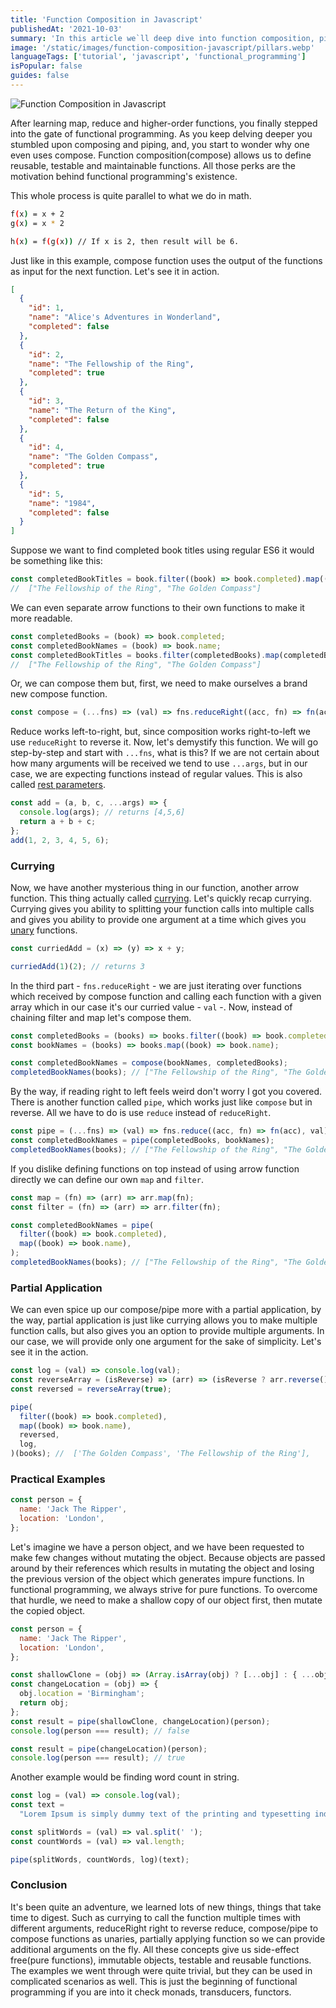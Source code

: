 ```yaml
---
title: 'Function Composition in Javascript'
publishedAt: '2021-10-03'
summary: 'In this article we`ll deep dive into function composition, pipes, currying and partial applications with examples from real world.'
image: '/static/images/function-composition-javascript/pillars.webp'
languageTags: ['tutorial', 'javascript', 'functional_programming']
isPopular: false
guides: false
---
```


![Function Composition in Javascript](/static/images/function-composition-javascript/pillars.webp)

After learning map, reduce and higher-order functions, you finally stepped into the gate of functional programming. As you keep delving deeper you stumbled upon composing and piping, and, you start to wonder why one even uses compose. Function composition(compose) allows us to define reusable, testable and maintainable functions. All those perks are the motivation behind functional programming's existence.

This whole process is quite parallel to what we do in math.

```bash
f(x) = x + 2
g(x) = x * 2

h(x) = f(g(x)) // If x is 2, then result will be 6.

```

Just like in this example, compose function uses the output of the functions as input for the next function. Let's see it in action.

```json
[
  {
    "id": 1,
    "name": "Alice's Adventures in Wonderland",
    "completed": false
  },
  {
    "id": 2,
    "name": "The Fellowship of the Ring",
    "completed": true
  },
  {
    "id": 3,
    "name": "The Return of the King",
    "completed": false
  },
  {
    "id": 4,
    "name": "The Golden Compass",
    "completed": true
  },
  {
    "id": 5,
    "name": "1984",
    "completed": false
  }
]
```

Suppose we want to find completed book titles using regular ES6 it would be something like this:

```javascript
const completedBookTitles = book.filter((book) => book.completed).map((book) => book.name);
//  ["The Fellowship of the Ring", "The Golden Compass"]
```

We can even separate arrow functions to their own functions to make it more readable.

```javascript
const completedBooks = (book) => book.completed;
const completedBookNames = (book) => book.name;
const completedBookTitles = books.filter(completedBooks).map(completedBookNames);
//  ["The Fellowship of the Ring", "The Golden Compass"]
```

Or, we can compose them but, first, we need to make ourselves a brand new compose function.

```javascript
const compose = (...fns) => (val) => fns.reduceRight((acc, fn) => fn(acc), val);
```

Reduce works left-to-right, but, since composition works right-to-left we use `reduceRight` to reverse it. Now, let's demystify this function.
We will go step-by-step and start with `...fns`, what is this? If we are not certain about how many arguments will be received we tend to use
`...args`, but in our case, we are expecting functions instead of regular values. This is also called [rest parameters](https://developer.mozilla.org/en-US/docs/Web/JavaScript/Reference/Functions/rest_parameters).

```javascript
const add = (a, b, c, ...args) => {
  console.log(args); // returns [4,5,6]
  return a + b + c;
};
add(1, 2, 3, 4, 5, 6);
```

### Currying

Now, we have another mysterious thing in our function, another arrow function. This thing actually called [currying](https://ogzhanolguncu.com/blog/using-curry-the-functional-way).
Let's quickly recap currying. Currying gives you ability to splitting your function calls into multiple calls and gives you ability to provide one argument at a time which gives you [unary](https://en.wikipedia.org/wiki/Unary_function) functions.

```javascript
const curriedAdd = (x) => (y) => x + y;

curriedAdd(1)(2); // returns 3
```

In the third part - `fns.reduceRight` - we are just iterating over functions which received by compose function and calling each function with
a given array which in our case it's our curried value - `val` -. Now, instead of chaining filter and map let's compose them.

```javascript
const completedBooks = (books) => books.filter((book) => book.completed);
const bookNames = (books) => books.map((book) => book.name);

const completedBookNames = compose(bookNames, completedBooks);
completedBookNames(books); // ["The Fellowship of the Ring", "The Golden Compass"]
```

By the way, if reading right to left feels weird don't worry I got you covered. There is another function called `pipe`, which works just like `compose` but in reverse.
All we have to do is use `reduce` instead of `reduceRight`.

```javascript
const pipe = (...fns) => (val) => fns.reduce((acc, fn) => fn(acc), val);
const completedBookNames = pipe(completedBooks, bookNames);
completedBookNames(books); // ["The Fellowship of the Ring", "The Golden Compass"]
```

If you dislike defining functions on top instead of using arrow function directly we can define our own `map` and `filter`.

```javascript
const map = (fn) => (arr) => arr.map(fn);
const filter = (fn) => (arr) => arr.filter(fn);

const completedBookNames = pipe(
  filter((book) => book.completed),
  map((book) => book.name),
);
completedBookNames(books); // ["The Fellowship of the Ring", "The Golden Compass"]
```

### Partial Application

We can even spice up our compose/pipe more with a partial application, by the way, partial application is just like currying allows you to make multiple function calls, but
also gives you an option to provide multiple arguments. In our case, we will provide only one argument for the sake of simplicity. Let's see it in the action.

```javascript
const log = (val) => console.log(val);
const reverseArray = (isReverse) => (arr) => (isReverse ? arr.reverse() : arr);
const reversed = reverseArray(true);

pipe(
  filter((book) => book.completed),
  map((book) => book.name),
  reversed,
  log,
)(books); //  ['The Golden Compass', 'The Fellowship of the Ring'],
```

### Practical Examples

```javascript
const person = {
  name: 'Jack The Ripper',
  location: 'London',
};
```

Let's imagine we have a person object, and we have been requested to make few changes without mutating the object.
Because objects are passed around by their references which results in mutating the object and losing the previous version of the object which generates impure functions.
In functional programming, we always strive for pure functions. To overcome that hurdle, we need to make a shallow copy of our object first, then mutate the copied object.

```javascript
const person = {
  name: 'Jack The Ripper',
  location: 'London',
};

const shallowClone = (obj) => (Array.isArray(obj) ? [...obj] : { ...obj });
const changeLocation = (obj) => {
  obj.location = 'Birmingham';
  return obj;
};
const result = pipe(shallowClone, changeLocation)(person);
console.log(person === result); // false

const result = pipe(changeLocation)(person);
console.log(person === result); // true
```

Another example would be finding word count in string.

```javascript
const log = (val) => console.log(val);
const text =
  "Lorem Ipsum is simply dummy text of the printing and typesetting industry. Lorem Ipsum has been the industry's standard dummy text ever since the 1500s, when an unknown printer took a galley of type and scrambled it to make a type specimen book";

const splitWords = (val) => val.split(' ');
const countWords = (val) => val.length;

pipe(splitWords, countWords, log)(text);
```

### Conclusion

It's been quite an adventure, we learned lots of new things, things that take time to digest. Such as currying to call the function multiple times with different arguments,
reduceRight right to reverse reduce, compose/pipe to compose functions as unaries, partially applying function so we can provide additional arguments on the fly. All these
concepts give us side-effect free(pure functions), immutable objects, testable and reusable functions. The examples we went through were quite trivial, but they can be used in complicated scenarios as well.
This is just the beginning of functional programming if you are into it check monads, transducers, functors.
